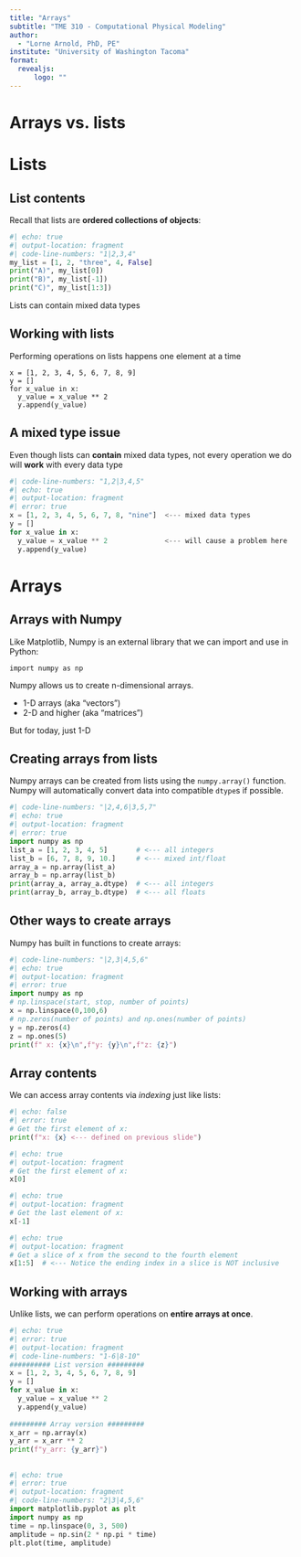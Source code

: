 ```yaml
---
title: "Arrays"
subtitle: "TME 310 - Computational Physical Modeling"
author: 
  - "Lorne Arnold, PhD, PE"
institute: "University of Washington Tacoma"
format:
  revealjs:
      logo: ""
---
```


# Arrays vs. lists

# Lists

## List contents
Recall that lists are **ordered collections of objects**:
```python
#| echo: true
#| output-location: fragment
#| code-line-numbers: "1|2,3,4"
my_list = [1, 2, "three", 4, False]
print("A)", my_list[0])
print("B)", my_list[-1])
print("C)", my_list[1:3])
```

:::{.fragment}
Lists can contain mixed data types
:::

## Working with lists
Performing operations on lists happens one element at a time
```.python
x = [1, 2, 3, 4, 5, 6, 7, 8, 9]
y = []
for x_value in x:
  y_value = x_value ** 2
  y.append(y_value)
```

## A mixed type issue
Even though lists can **contain** mixed data types, not every operation we do will **work** with every data type
```python
#| code-line-numbers: "1,2|3,4,5"
#| echo: true
#| output-location: fragment
#| error: true
x = [1, 2, 3, 4, 5, 6, 7, 8, "nine"]  <--- mixed data types
y = []
for x_value in x:
  y_value = x_value ** 2              <--- will cause a problem here
  y.append(y_value)
```

# Arrays

## Arrays with Numpy

Like Matplotlib, Numpy is an external library that we can import and use in Python:
```.python
import numpy as np
```

:::{.fragment .fade-in}
Numpy allows us to create n-dimensional arrays.

::: incremental
* 1-D arrays (aka "vectors")
* 2-D and higher (aka "matrices")

:::

:::

:::{.fragment .fade-in}
But for today, just 1-D
:::

## Creating arrays from lists

Numpy arrays can be created from lists using the `numpy.array()` function.
Numpy will automatically convert data into compatible `dtype`s if possible.

:::{.fragment .fade-in}
```python
#| code-line-numbers: "|2,4,6|3,5,7"
#| echo: true
#| output-location: fragment
#| error: true
import numpy as np
list_a = [1, 2, 3, 4, 5]       # <--- all integers
list_b = [6, 7, 8, 9, 10.]     # <--- mixed int/float
array_a = np.array(list_a)
array_b = np.array(list_b)
print(array_a, array_a.dtype)  # <--- all integers
print(array_b, array_b.dtype)  # <--- all floats
```
:::

## Other ways to create arrays

Numpy has built in functions to create arrays:
```python
#| code-line-numbers: "|2,3|4,5,6"
#| echo: true
#| output-location: fragment
#| error: true
import numpy as np
# np.linspace(start, stop, number of points)
x = np.linspace(0,100,6)
# np.zeros(number of points) and np.ones(number of points)
y = np.zeros(4)
z = np.ones(5)
print(f" x: {x}\n",f"y: {y}\n",f"z: {z}")
```

## Array contents
We can access array contents via *indexing* just like lists:
```python
#| echo: false
#| error: true
# Get the first element of x:
print(f"x: {x} <--- defined on previous slide")
```

```python
#| echo: true
#| output-location: fragment
# Get the first element of x:
x[0]
```

:::{.fragment}
```python
#| echo: true
#| output-location: fragment
# Get the last element of x:
x[-1]
```
:::

:::{.fragment}
```python
#| echo: true
#| output-location: fragment
# Get a slice of x from the second to the fourth element
x[1:5]  # <--- Notice the ending index in a slice is NOT inclusive
```
:::

## Working with arrays
Unlike lists, we can perform operations on **entire arrays at once**.


```python
#| echo: true
#| error: true
#| output-location: fragment
#| code-line-numbers: "1-6|8-10"
########## List version #########
x = [1, 2, 3, 4, 5, 6, 7, 8, 9]
y = []
for x_value in x:
  y_value = x_value ** 2
  y.append(y_value)
  
######### Array version #########
x_arr = np.array(x)
y_arr = x_arr ** 2
print(f"y_arr: {y_arr}")
```

## 

```python
#| echo: true
#| error: true
#| output-location: fragment
#| code-line-numbers: "2|3|4,5,6"
import matplotlib.pyplot as plt 
import numpy as np
time = np.linspace(0, 3, 500)
amplitude = np.sin(2 * np.pi * time)
plt.plot(time, amplitude)
```







